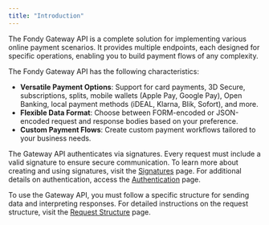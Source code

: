 ```yaml
---
title: "Introduction"
---
```






The Fondy Gateway API is a complete solution for implementing various online payment scenarios. It provides multiple endpoints, each designed for specific operations, enabling you to build payment flows of any complexity.

The Fondy Gateway API has the following characteristics:

-   **Versatile Payment Options**: Support for card payments, 3D Secure, subscriptions, splits, mobile wallets (Apple Pay, Google Pay), Open Banking, local payment methods (iDEAL, Klarna, Blik, Sofort), and more.
-   **Flexible Data Format**: Choose between FORM-encoded or JSON-encoded request and response bodies based on your preference.
-   **Custom Payment Flows**: Create custom payment workflows tailored to your business needs.

The Gateway API authenticates via signatures. Every request must include a valid signature to ensure secure communication. To learn more about creating and using signatures, visit the [Signatures](/reference/signatures) page. For additional details on authentication, access the [Authentication](/reference/gateway/authentication) page.

To use the Gateway API, you must follow a specific structure for sending data and interpreting responses. For detailed instructions on the request structure, visit the [Request Structure](/request-structure) page.

<CardList cols={3}>
  <Card 
    title="Access Token"
    icon="key"
    link="/reference/auth/generate-access-token"
  />

  <Card 
    title="Reports"
    icon="chart-donut"
    link="/reference/reports/get-report-data"
  />

  <Card 
    title="Accept Payments"
    icon="money-wavy"
    link="/reference/gateway/enroll-card-3-ds"
  />

  <Card 
    title="Orders"
    icon="shopping-cart"
    link="/reference/gateway/check-order-status"
  />

  <Card 
    title="Recurring Payments"
    icon="arrows-counter-clockwise"
    link="/reference/gateway/recurring-payment"
  />

  <Card 
    title="Subscriptions"
    icon="cardholder"
    link="/eference/gateway/manage-subscription"
  />

  <Card 
    title="Cards"
    icon="credit-card"
    link="/reference/gateway/card-verification"
  />
</CardList>


